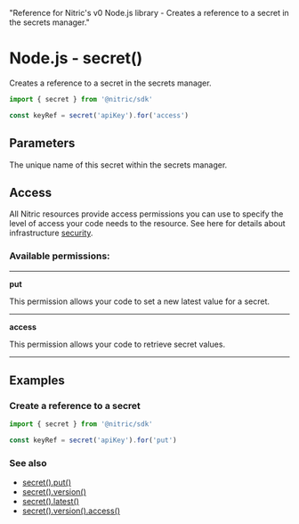   "Reference for Nitric's v0 Node.js library - Creates a reference to a secret in the secrets manager."

# Node.js - secret()

Creates a reference to a secret in the secrets manager.

```javascript
import { secret } from '@nitric/sdk'

const keyRef = secret('apiKey').for('access')
```

## Parameters

<Properties>
  <Property name="name" required type="string">
    The unique name of this secret within the secrets manager.
  </Property>
</Properties>

## Access

All Nitric resources provide access permissions you can use to specify the level of access your code needs to the resource. See here for details about infrastructure [security](/get-started/foundations/infrastructure/security).

### Available permissions:

---

**put**

This permission allows your code to set a new latest value for a secret.

---

**access**

This permission allows your code to retrieve secret values.

---

## Examples

### Create a reference to a secret

```javascript
import { secret } from '@nitric/sdk'

const keyRef = secret('apiKey').for('put')
```

### See also

- [secret().put()](./secret-put)
- [secret().version()](./secret-version)
- [secret().latest()](./secret-latest)
- [secret().version().access()](./secret-version-access)

